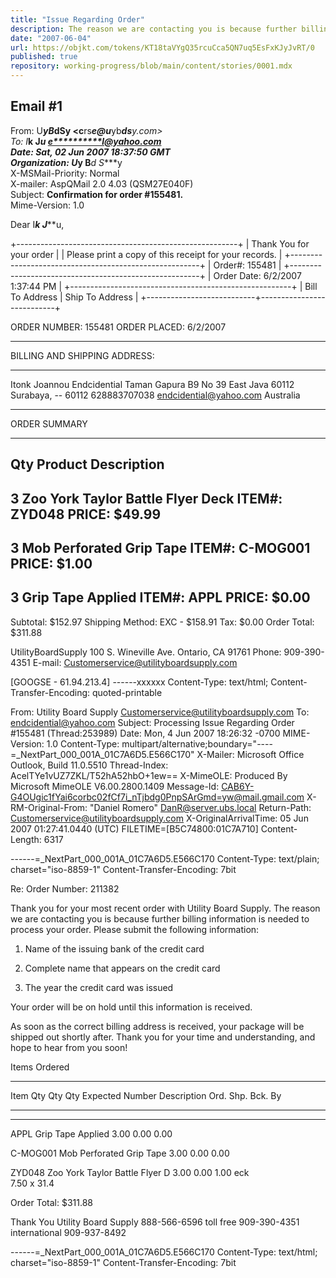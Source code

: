 ```yaml
---
title: "Issue Regarding Order"
description: The reason we are contacting you is because further billing information is needed to process your order.
date: "2007-06-04"
url: https://objkt.com/tokens/KT18taVYgQ35rcuCca5QN7uq5EsFxKJyJvRT/0
published: true
repository: working-progress/blob/main/content/stories/0001.mdx
---
```


## Email #1

From: U*****yB***dS****y <c******rs*****e@u*****yb***ds****y.com>  
To: I***k J*****u <e**********l@yahoo.com>  
Date: Sat, 02 Jun 2007 18:37:50 GMT  
Organization: U*****y B***d S****y  
X-MSMail-Priority: Normal  
X-mailer: AspQMail 2.0 4.03 (QSM27E040F)  
Subject: **Confirmation for order #155481.**  
Mime-Version: 1.0  

Dear I***k J*****u,

+-------------------------------------------------------+
|                Thank You for your order               |
| Please print a copy of this receipt for your records. |
+-------------------------------------------------------+
| Order#: 155481                                        |
+-------------------------------------------------------+
| Order Date: 6/2/2007 1:37:44 PM                       |
+-------------------------------------------------------+
| Bill To Address           | Ship To Address           |
+---------------------------+---------------------------+

ORDER NUMBER: 155481
ORDER PLACED: 6/2/2007

***************************************************************
BILLING AND SHIPPING ADDRESS:
***************************************************************
Itonk Joannou
Endcidential
Taman Gapura B9 No 39
East Java 60112
Surabaya, -- 60112
628883707038
endcidential@yahoo.com
Australia


***************************************************************
ORDER SUMMARY
***************************************************************

Qty      Product Description
--------------------------------------------------------------------------
3     Zoo York Taylor Battle Flyer Deck
       ITEM#: ZYD048     PRICE: $49.99
--------------------------------------------------------------------------
3     Mob Perforated Grip Tape
       ITEM#: C-MOG001     PRICE: $1.00
--------------------------------------------------------------------------
3     Grip Tape Applied
       ITEM#: APPL     PRICE: $0.00
--------------------------------------------------------------------------
Subtotal: $152.97
Shipping Method: EXC - $158.91
Tax: $0.00
Order Total: $311.88





UtilityBoardSupply
100 S. Wineville Ave.
Ontario, CA 91761
Phone: 909-390-4351
E-mail: Customerservice@utilityboardsupply.com


[GOOGSE - 61.94.213.4]
------xxxxxx
Content-Type: text/html;
Content-Transfer-Encoding: quoted-printable

From: Utility Board Supply <Customerservice@utilityboardsupply.com>
To: <endcidential@yahoo.com>
Subject: Processing Issue Regarding Order #155481 (Thread:253989)
Date: Mon, 4 Jun 2007 18:26:32 -0700
MIME-Version: 1.0
Content-Type: multipart/alternative;boundary="----=_NextPart_000_001A_01C7A6D5.E566C170"
X-Mailer: Microsoft Office Outlook, Build 11.0.5510
Thread-Index: AcelTYe1vUZ7ZKL/T52hA52hbO+1ew==
X-MimeOLE: Produced By Microsoft MimeOLE V6.00.2800.1409
Message-Id: <CAB6Y-G4OUgic1fYai6corbc02fCf7i_nTjbdg0PnpSArGmd=yw@mail.gmail.com>
X-RM-Original-From: "Daniel Romero" <DanR@server.ubs.local>
Return-Path: Customerservice@utilityboardsupply.com
X-OriginalArrivalTime: 05 Jun 2007 01:27:41.0440 (UTC) FILETIME=[B5C74800:01C7A710]
Content-Length: 6317

------=_NextPart_000_001A_01C7A6D5.E566C170
Content-Type: text/plain; charset="iso-8859-1"
Content-Transfer-Encoding: 7bit

Re: Order Number:   211382 

Thank you for your most recent order with Utility Board Supply.  The reason
we are contacting you is because further billing information is needed to
process your order.  Please submit the following information:

1. Name of the issuing bank of the credit card 

2. Complete name that appears on the credit card 

3. The year the credit card was issued 

Your order will be on hold until this information is received. 

As soon as the correct billing address is received, your package will be
shipped out shortly after.  Thank you for your time and understanding, and
hope to hear from you soon!

Items Ordered 
********************************************************************* 
 Item                                         Qty      Qty      Qty
Expected 
 Number    Description                        Ord.     Shp.     Bck.    By

---------- ------------------------------ -------- -------- --------
-------- 
APPL       Grip Tape Applied                  3.00     0.00     0.00 
                                         
C-MOG001   Mob Perforated Grip Tape           3.00     0.00     0.00 
                                         
ZYD048     Zoo York Taylor Battle Flyer D     3.00     0.00     1.00 
           eck                           
           7.50 x 31.4                   
                                         

Order Total: $311.88 

Thank You 
Utility Board Supply 
888-566-6596 toll free 
909-390-4351 international 
909-937-8492 



------=_NextPart_000_001A_01C7A6D5.E566C170
Content-Type: text/html; charset="iso-8859-1"
Content-Transfer-Encoding: 7bit